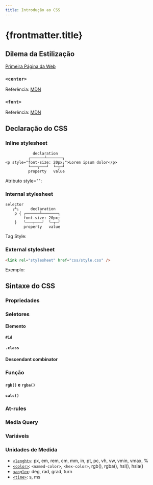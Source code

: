 ```yaml
---
title: Introdução ao CSS
---
```



# {frontmatter.title}

## Dilema da Estilização

[Primeira Página da Web](http://info.cern.ch/hypertext/WWW/TheProject.html)

### `<center>`

<CodeHtmlCssPreview src="/codes/css/introduction/deprecated-center" />

Referência: [MDN](https://developer.mozilla.org/en-US/docs/Web/HTML/Element/center)

### `<font>`

<CodeHtmlCssPreview src="/codes/css/introduction/deprecated-font" />

Referência: [MDN](https://developer.mozilla.org/en-US/docs/Web/HTML/Element/font)

## Declaração do CSS

### Inline stylesheet

```plaintext title="Atributo Style"
            declaration
          ┌──────┴───────┐
<p style="font-size: 20px;">Lorem ipsum dolor</p>
          └───┬───┘  └─┬─┘
          property   value
```

Atributo style="":

<CodeHtmlCssPreview src="/codes/css/introduction/css-inline" htmlHighlightLines="2,8,14" />

### Internal stylesheet


```plaintext title="Blocos de Estilo"
selector
   ┌┴┐     declaration
    p { ┌──────┴───────┐
        font-size: 20px;
    }   └───┬───┘  └─┬─┘
        property   value
```

 Tag Style:

<CodeHtmlCssPreview src="/codes/css/introduction/css-internal" onlyBody={false} htmlHighlightLines="6-15" />

### External stylesheet

```html title="Tag Link"
<link rel="stylesheet" href="css/style.css" />
```

Exemplo:

<CodeHtmlCssPreview src="/codes/css/introduction/css-external" onlyBody={false} codeTree={true} htmlHighlightLines="8" />

## Sintaxe do CSS

### Propriedades

<CodeHtmlCssPreview src="/codes/css/introduction/property-font" cssHighlightLines="2-5,10" />

### Seletores

#### Elemento

<CodeHtmlCssPreview src="/codes/css/introduction/selector-element" cssHighlightLines="1,5,11" />

#### `#id`

<CodeHtmlCssPreview src="/codes/css/introduction/selector-id" cssHighlightLines="5" />

#### `.class`

<CodeHtmlCssPreview src="/codes/css/introduction/selector-class" cssHighlightLines="5" />

#### Descendant combinator

<CodeHtmlCssPreview src="/codes/css/introduction/selector-descendant-combinator" cssHighlightLines="1" />

### Função

#### `rgb()` e `rgba()`

<CodeHtmlCssPreview src="/codes/css/introduction/function-rgb" cssHighlightLines="2,6" />

#### `calc()`

<CodeHtmlCssPreview src="/codes/css/introduction/function-calc" cssHighlightLines="2" />

### At-rules

<CodeHtmlCssPreview src="/codes/css/introduction/at-rule-import" onlyBody={false} htmlHighlightLines="9" />

### Media Query

<CodeHtmlCssPreview src="/codes/css/introduction/media-print" cssHighlightLines="6" />

### Variáveis

<CodeHtmlCssPreview src="/codes/css/introduction/css-variable" cssHighlightLines="3-4,9-10,14-15" />

### Unidades de Medida

<CodeHtmlCssPreview src="/codes/css/introduction/css-unit" isShowCss={false} htmlHighlightLines="1-2" />

- [`<lenght>`](https://developer.mozilla.org/en-US/docs/Web/CSS/lenght): px, em, rem, cm, mm, in, pt, pc, vh, vw, vmin, vmax, %
- [`<color>`](https://developer.mozilla.org/en-US/docs/Web/CSS/color): `<named-color>`, `<hex-color>`, rgb(), rgba(), hsl(), hsla()
- [`<angle>`](https://developer.mozilla.org/en-US/docs/Web/CSS/angle): deg, rad, grad, turn
- [`<time>`](https://developer.mozilla.org/en-US/docs/Web/CSS/time): s, ms

